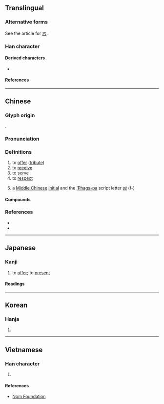 {{also|秦|奏|泰}}
{{character info/new}}
==Translingual==
{{CJKV-forms|奉|奉|奉|奉}}

===Alternative forms===
See the article for [[𡗗]].

===Han character===
{{Han char|rn=37|rad=大|as=05|sn=8|four=50503|canj=QKQ|ids=⿱𡗗⿻一十}}

====Derived characters====
* {{l|mul|[[俸]], [[唪]], [[埲]], [[𡞗]], [[淎]], [[𢔓]], [[𢜗]], [[捧]], [[𣈖]], [[䏾]], [[棒]], [[𣨞]], [[𤊡]], [[琫]], [[𨔐]], [[𪽙]], [[蜯]], [[𮘗]], [[㷯]], [[𫒩]], [[䩬]], [[䭰]], [[𩸮]], [[𪉪]], [[䳞]], [[菶]], [[𬕏]], [[𩃳]], [[𤷰]]}}

====References====
{{Han ref|kx=0251.020|dkj=05894|dj=0511.020|hdz=10531.050|uh=5949}}

----

==Chinese==
{{zh-forms|alt=𠬻}}

===Glyph origin===
{{Han etym}}
{{Han compound|手|廾|丰|t1=hand|t2=clasping of hands|t3=phonetic|ls=ic}}.

===Pronunciation===
{{zh-pron
|m=fèng
|c=fung6
|mn=qz:hǒng/tw,xm,zz:hōng
|mc=y
|oc=y
|ma=
|cat=v
}}

===Definitions===
{{zh-hanzi}}

# to [[offer]] ([[tribute]])
# to [[receive]]
# to [[serve]]
# to [[respect]]
# {{zh-div|母}} {{lb|zh|phonology}} a [[Middle Chinese]] [[initial]] and the [['Phags-pa]] script letter [[ꡤ]] (f-)

====Compounds====
{{zh-der|奉獻|奉行|奉天|奉承|奉告|信奉|供奉|阿諛奉承|趨奉|奉氂纓|奉客|奉詔|奉蘋蘩|奉事|奉義|奉委|奉酬|奉安|奉從|奉道齋僧|奉悉|奉轡|奉其正朔|奉贈|奉召|奉見|奉命唯謹|奉公|奉迓金蓮|奉持|奉諱|以一奉百|奉天承運|奉煩|奉還|奉牋|奉令承教|奉辭伐罪|奉訪|奉派|事奉|奉使|奉侍|奉調|奉時|奉迎|奉公不阿|奉祀|奉蒸嘗|奉令|奉厝|奉懇|崇奉|奉書|奉勞|廉潔奉公|屈意奉承|奉干|奉如神明|奉旨|奉酒|奉別|奉行故事|奉官|奉獻物|奉上|如奉綸音|奉餞|奉養|奉頭鼠竄|奉陪|奉送|奉辭|奉趙|奉請|奉被|奉藥|奉茶|奉若神明|奉獻箱|奉為楷模|奉為圭臬|奉求|奉此|奉檄|奉枕席|奉擾|奉拜|奉引|奉寧|奉土|奉命|奉勸|奉公正己|奉公執法|奉箕帚|奉承話|奉復|奉表|奉政大夫|奉祿|回奉|嗇己奉公|奉揚仁風|倍奉|奉璧|奉轂後車|侍奉|克己奉公|奉公守法|奉祠|祗奉|洗手奉職|敬奉|潔己奉公|案奉|無可奉告|承奉|砥節奉公|朝奉|直奉戰爭|發奉|滅私奉公|貢奉|陽奉陰違|自奉|阿諛趨奉|等因奉此|請奉|自奉甚儉|遵奉|進奉|趨炎奉勢}}

===References===
* {{R:twedu|A00858}}
* {{R:yue:Hanzi}}

----

==Japanese==

===Kanji===
{{ja-kanji|grade=c|rs=大05}}

# to [[offer]]; to [[present#Verb|present]]

====Readings====
{{ja-readings
|goon=ぶ
|kanon=ほう
|kun=たてまつ-る, まつ-る, ほう-ずる
}}

----

==Korean==

===Hanja===
{{ko-hanja|hangeul=봉|rv=bong|mr=pong}}

# {{defn|lang=ko|sort=大05}}

----

==Vietnamese==

===Han character===
{{vi-hantu|rs=大05|[[phụng]], [[vụng]]}}

# {{defn|lang=vi|sort=大05}}

====References====
* [http://nomfoundation.org/common/nom_details.php?codepoint=5949 Nom Foundation]